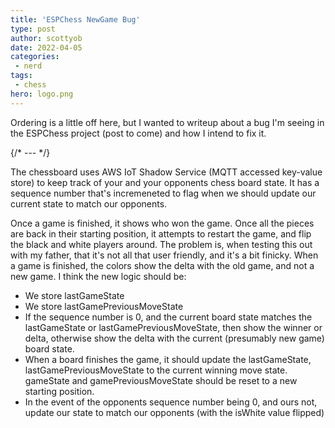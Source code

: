 ```yaml
---
title: 'ESPChess NewGame Bug'
type: post
author: scottyob
date: 2022-04-05
categories:
 - nerd
tags:
 - chess
hero: logo.png
---
```


Ordering is a little off here, but I wanted to writeup about a bug I'm seeing in the ESPChess project (post to come) and how I intend to fix it.

{/* --- */}

The chessboard uses AWS IoT Shadow Service (MQTT accessed key-value store) to keep track of your and your opponents chess board state.  It has a sequence number that's incremeneted to flag when we should update our current state to match our opponents.

Once a game is finished, it shows who won the game.  Once all the pieces are back in their starting position, it attempts to restart the game, and flip the black and white players around.  The problem is, when testing this out with my father, that it's not all that user friendly, and it's a bit finicky.  When a game is finished, the colors show the delta with the old game, and not a new game.  I think the new logic should be:
- We store lastGameState
- We store lastGamePreviousMoveState
- If the sequence number is 0, and the current board state matches the lastGameState or lastGamePreviousMoveState, then show the winner or delta, otherwise show the delta with the current (presumably new game) board state.
- When a board finishes the game, it should update the lastGameState, lastGamePreviousMoveState to the current winning move state.  gameState and gamePreviousMoveState should be reset to a new starting position.
- In the event of the opponents sequence number being 0, and ours not, update our state to match our opponents (with the isWhite value flipped)

